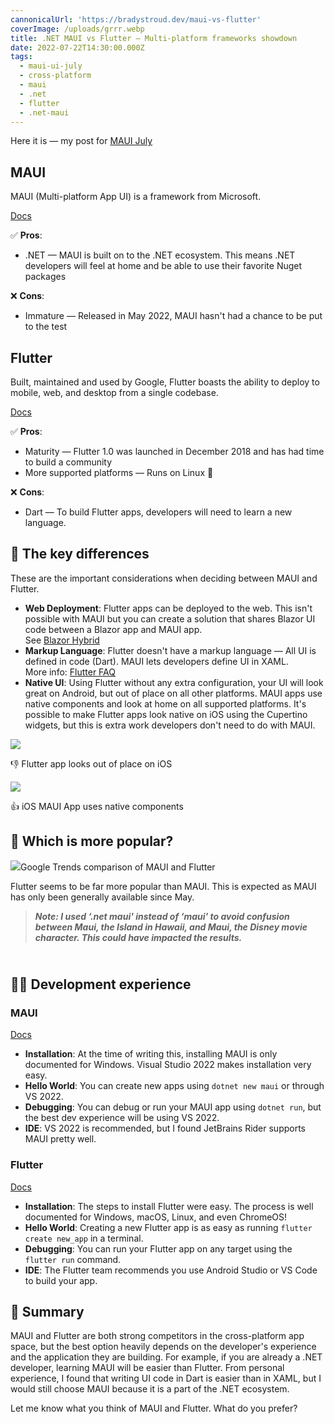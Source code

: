 ```yaml
---
cannonicalUrl: 'https://bradystroud.dev/maui-vs-flutter'
coverImage: /uploads/grrr.webp
title: .NET MAUI vs Flutter — Multi-platform frameworks showdown
date: 2022-07-22T14:30:00.000Z
tags:
  - maui-ui-july
  - cross-platform
  - maui
  - .net
  - flutter
  - .net-maui
---
```


Here it is — my post for [MAUI July](https://goforgoldman.com/2022/05/19/maui-ui-july.html)

## MAUI

MAUI (Multi-platform App UI) is a framework from Microsoft.

[Docs](https://docs.microsoft.com/en-us/dotnet/maui/get-started/first-app)

✅ **Pros**:

* .NET — MAUI is built on to the .NET ecosystem. This means .NET developers will feel at home and be able to use their favorite Nuget packages

❌ **Cons**:

* Immature — Released in May 2022, MAUI hasn't had a chance to be put to the test

## Flutter

Built, maintained and used by Google, Flutter boasts the ability to deploy to mobile, web, and desktop from a single codebase.

[Docs](https://docs.flutter.dev/get-started/codelab)

✅ **Pros**:

* Maturity — Flutter 1.0 was launched in December 2018 and has had time to build a community
* More supported platforms — Runs on Linux 🐧

❌ **Cons**:

* Dart — To build Flutter apps, developers will need to learn a new language.

## 🤔 The key differences

These are the important considerations when deciding between MAUI and Flutter.

* **Web Deployment**: Flutter apps can be deployed to the web. This isn't possible with MAUI but you can create a solution that shares Blazor UI code between a Blazor app and MAUI app. \
  See [Blazor Hybrid](https://docs.microsoft.com/en-us/aspnet/core/blazor/hybrid/tutorials/maui)
* **Markup Language**: Flutter doesn't have a markup language — All UI is defined in code (Dart). MAUI lets developers define UI in XAML.  \
  More info: [Flutter FAQ](https://docs.flutter.dev/resources/faq#where-is-flutters-markup-language-why-doesnt-flutter-have-a-markup-syntax)
* **Native UI**: Using Flutter without any extra configuration, your UI will look great on Android, but out of place on all other platforms. MAUI apps use native components and look at home on all supported platforms. It's possible to make Flutter apps look native on iOS using the Cupertino widgets, but this is extra work developers don't need to do with MAUI.

![](/uploads/hello-world.webp)

👎 Flutter app looks out of place on iOS

![](/uploads/maui-hello-world.webp)

👍 iOS MAUI App uses native components

## 📸 Which is more popular?

![](/uploads/google-trends.webp)Google Trends comparison of MAUI and Flutter

Flutter seems to be far more popular than MAUI. This is expected as MAUI has only been generally available since May.

> ***Note: I used ‘.net maui' instead of ‘maui' to avoid confusion between Maui, the Island in Hawaii, and Maui, the Disney movie character. This could have impacted the results.***

\
🧑‍💻 Development experience
----------------------------

### MAUI

[Docs](https://docs.microsoft.com/en-us/dotnet/maui/get-started/first-app)

* **Installation**: At the time of writing this, installing MAUI is only documented for Windows. Visual Studio 2022 makes installation very easy.
* **Hello World**: You can create new apps using `dotnet new maui` or through VS 2022.
* **Debugging**: You can debug or run your MAUI app using `dotnet run`, but the best dev experience will be using VS 2022.
* **IDE**: VS 2022 is recommended, but I found JetBrains Rider supports MAUI pretty well.

### Flutter

[Docs](https://docs.flutter.dev/get-started/install)

* **Installation**: The steps to install Flutter were easy. The process is well documented for Windows, macOS, Linux, and even ChromeOS!
* **Hello World**: Creating a new Flutter app is as easy as running `flutter create new_app` in a terminal.
* **Debugging**: You can run your Flutter app on any target using the `flutter run` command.
* **IDE**: The Flutter team recommends you use Android Studio or VS Code to build your app.

## 📖 Summary

MAUI and Flutter are both strong competitors in the cross-platform app space, but the best option heavily depends on the developer's experience and the application they are building. For example, if you are already a .NET developer, learning MAUI will be easier than Flutter. From personal experience, I found that writing UI code in Dart is easier than in XAML, but I would still choose MAUI because it is a part of the .NET ecosystem.

Let me know what you think of MAUI and Flutter. What do you prefer?
